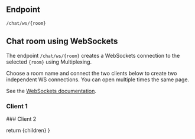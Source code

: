 
## Endpoint
```
/chat/ws/{room}
```

## Chat room using WebSockets
The endpoint `/chat/ws/{room}` creates a WebSockets connection to the selected `{room}` using Multiplexing.

Choose a room name and connect the two clients below to create two independent WS connections. You can open multiple times the same page.

See the [WebSockets documentation](https://www.krakend.io/docs/enterprise/websockets/).

### Client 1
<WebSocketChat/>
### Client 2
<WebSocketChat/>

  return <MdxLayout>{children}</MdxLayout>
}

